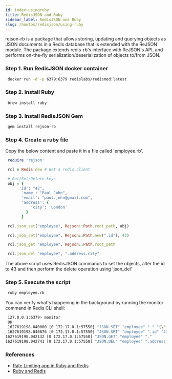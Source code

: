 ```yaml
---
id: index-usingruby
title: RedisJSON and Ruby
sidebar_label: RedisJSON and Ruby
slug: /howtos/redisjson/using-ruby
---
```


rejson-rb is a package that allows storing, updating and querying objects as JSON documents in a Redis database that is extended with the ReJSON module. The package extends redis-rb's interface with ReJSON's API, and performs on-the-fly serialization/deserialization of objects to/from JSON.

### Step 1. Run RedisJSON docker container

```bash
 docker run -d -p 6379:6379 redislabs/redismod:latest
```

### Step 2. Install Ruby

```bash
 brew install ruby
```

### Step 3. Install RedisJSON Gem

```bash
 gem install rejson-rb
```

### Step 4. Create a ruby file

Copy the below content and paste it in a file called 'employee.rb'.

```ruby
 require 'rejson'

 rcl = Redis.new # Get a redis client

 # Get/Set/Delete keys
 obj = {
      'id': "42",
       'name': "Paul John",
       'email': "paul.john@gmail.com",
       'address': {
           'city': 'London'
         }
       }

 rcl.json_set("employee", Rejson::Path.root_path, obj)

 rcl.json_set("employee", Rejson::Path.new(".id"), 43)

 rcl.json_get "employee", Rejson::Path.root_path

 rcl.json_del "employee", ".address.city"
```

The above script uses RedisJSON commands to set the objects, alter the id to 43 and then perform the delete operation using 'json_del'

### Step 5. Execute the script

 ```bash
  ruby employee.rb
 ```

You can verify what's happening in the background by running the monitor command in Redis CLI shell:

 ```bash
  127.0.0.1:6379> monitor
  OK
  1627619198.040000 [0 172.17.0.1:57550] "JSON.SET" "employee" "." "{\"id\":\"42\",\"name\":\"Paul John\",\"email\":\"paul.john@gmail.com\",\"address\":{\"city\":\"London\"}}"
  1627619198.040876 [0 172.17.0.1:57550] "JSON.SET" "employee" ".id" "43"
 1627619198.042132 [0 172.17.0.1:57550] "JSON.GET" "employee" "."
 1627619198.042741 [0 172.17.0.1:57550] "JSON.DEL" "employee" ".address.city"
```

### References

- [Rate Limiting app in Ruby and Redis](http://marketplace.redislabs.com/?id=project%3Abasic-redis-rate-limiting-demo-ruby)
- [Ruby and Redis](/develop/ruby/)

